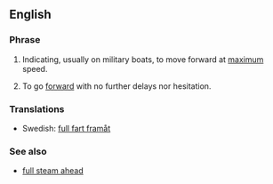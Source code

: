 ==English==
{{rfc|needs better definition}}
===Phrase===
{{infl|en|phrase|head=[[full]] [[speed]] [[ahead]]}}

# {{literal}} Indicating, usually on military boats, to move forward at [[maximum]] speed.
# {{figurative|idiom}} To go [[forward]] with no further delays nor hesitation.

===Translations===
{{trans-top|}}
* Swedish: [[full fart framåt]]
{{trans-bottom}}

===See also===
* [[full steam ahead]]